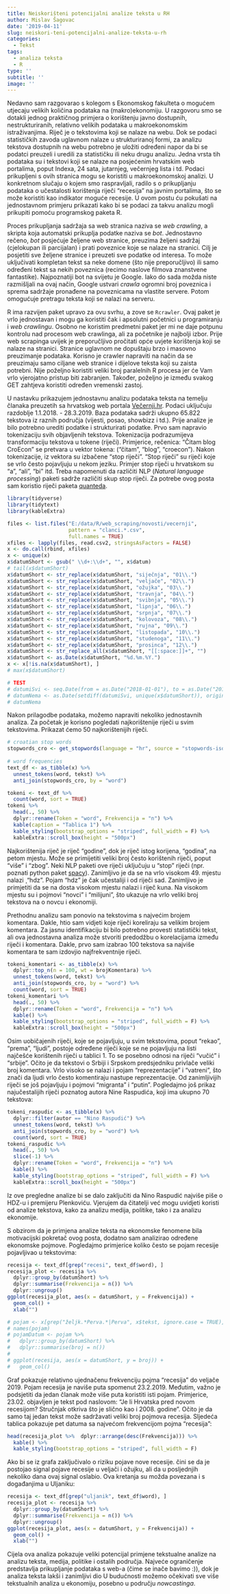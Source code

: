```yaml
---
title: Neiskorišteni potencijalni analize teksta u RH
author: Mislav Šagovac
date: '2019-04-11'
slug: neiskori-teni-potencijalni-analize-teksta-u-rh
categories:
  - Tekst
tags:
  - analiza teksta
  - R
type: ''
subtitle: ''
image: ''
---
```


Nedavno sam razgovarao s kolegom s Ekonomskog fakulteta o mogućem utjecaju velikih količina podataka na (makro)ekonomiju. U razgovoru smo se dotakli jednog praktičnog primjera o korištenju javno dostupnih, nestrukturiranih, relativno velikih podataka u makroekonomskim istraživanjima. Riječ je o tekstovima koji se nalaze na webu. Dok se podaci statističkih zavoda uglavnom nalaze u strukturiranoj formi, za analizu tekstova dostupnih na webu potrebno je uložiti određeni napor da bi se podatci preuzeli i uredili za statističku ili neku drugu analizu. Jedna vrsta tih podataka su i tekstovi koji se nalaze na posjećenim hrvatskim web portalima, poput Indexa, 24 sata, jutarnjeg, večernjeg lista i td. Podaci prikupljeni s ovih stranica mogu se koristiti u makroekonomskoj analizi. U konkretnom slučaju o kojem smo raspravljali, radilo s o prikupljanju podataka o učestalosti korištenja riječi "recesija" na javnim portalima, što se može koristiti kao indikator moguće recesije. U ovom postu ću pokušati na jednostavnom primjeru prikazati kako bi se podaci za takvu analizu mogli prikupiti pomoću programskog paketa R.

Proces prikupljanja sadržaja sa web stranica naziva se *web crawling*, a skripta koja automatski prikuplja podatke naziva se *bot*. Jednostavno rečeno, *bot* posjećuje željene web stranice, preuzima željeni sadržaj (cjelokupan ili parcijalan) i prati poveznice koje se nalaze na stranici. Cilj je posjetiti sve željene stranice i preuzeti sve podatke od interesa. To može uključivati kompletan tekst sa neke domene (što nije preporučljivo) ili samo određeni tekst sa nekih poveznica (recimo naslove filmova znanstvene fantastike). Najpoznatiji bot na svijetu je Google. Iako do sada možda niste razmišljali na ovaj način, Google ustvari *crawla* ogromni broj poveznica i sprema sadržaje pronađene na poveznicama na vlastite servere. Potom omogućuje pretragu teksta koji se nalazi na serveru. 

R ima razvijen paket upravo za ovu svrhu, a zove se `Rcrawler`. Ovaj paket je vrlo jednostavan i mogu ga koristiti čak i apsolutni početnici u programiranju i *web crawlingu*. Osobno ne koristim predmetni paket jer mi ne daje potpunu kontrolu nad procesom web crawlinga, ali za početnike je najbolji izbor. Prije web scrapinga uvijek je preporučljivo pročitati opće uvjete korištenja koji se nalaze na stranici. Stranice uglavnom ne dopuštaju brzo i masovno preuzimanje podataka. Korisno je crawler napraviti na način da se preuzimaju samo ciljane web stranice i dijelove teksta koji su zaista potrebni. Nije poželjno koristiti veliki broj paralelnih R procesa jer će Vam vrlo vjerojatno pristup biti zabranjen. Također, poželjno je između svakog GET zahtjeva koristiti određen vremenski zastoj.

U nastavku prikazujem jednostavnu analizu podataka teksta na temelju članaka preuzetih sa hrvatskog web portala [Večernji.hr](https://www.vecernji.hr/pretraga). Podaci uključuju razdoblje 1.1.2018. - 28.3.2019. Baza podataka sadrži ukupno 65.822 tekstova iz raznih područja (vijesti, posao, showbizz i td.). Prije analize je bilo potrebno urediti podatke i strukturirati podatke. Prvo sam napravio tokenizaciju svih objavljenih tekstova. Tokenizacija podrazumijeva transformaciju tekstova u tokene (riječi). Primjerice, rečenica: "Čitam blog CroEcon" se pretvara u vektor tokena: ("čitam", "blog", "croecon"). Nakon tokenizacije, iz vektora su izbačene "stop riječi". "Stop riječi" su riječi koje se vrlo često pojavljuju u nekom jeziku. Primjer stop riječi u hrvatskom su "a", "ali", "bi" itd. Treba napomenuti da različiti NLP (*Natural language processing*) paketi sadrže različiti skup stop riječi. Za potrebe ovog posta sam koristio riječi paketa [quanteda](https://github.com/quanteda/quanteda).


```r

library(tidyverse)
library(tidytext)
library(kableExtra)

files <- list.files("E:/data/R/web_scraping/novosti/vecernji", 
                    pattern = "clanci.*.csv",
                    full.names = TRUE)
xfiles <- lapply(files, read.csv2, stringsAsFactors = FALSE)
x <- do.call(rbind, xfiles)
x <- unique(x)
x$datumShort <- gsub(" \\d+:\\d+", "", x$datum)
# tail(x$datumShort)
x$datumShort <- str_replace(x$datumShort, "siječnja", "01\\.")
x$datumShort <- str_replace(x$datumShort, "veljače", "02\\.")
x$datumShort <- str_replace(x$datumShort, "ožujka", "03\\.")
x$datumShort <- str_replace(x$datumShort, "travnja", "04\\.")
x$datumShort <- str_replace(x$datumShort, "svibnja", "05\\.")
x$datumShort <- str_replace(x$datumShort, "lipnja", "06\\.")
x$datumShort <- str_replace(x$datumShort, "srpnja", "07\\.")
x$datumShort <- str_replace(x$datumShort, "kolovoza", "08\\.")
x$datumShort <- str_replace(x$datumShort, "rujna", "09\\.")
x$datumShort <- str_replace(x$datumShort, "listopada", "10\\.")
x$datumShort <- str_replace(x$datumShort, "studenoga", "11\\.")
x$datumShort <- str_replace(x$datumShort, "prosinca", "12\\.")
x$datumShort <- str_replace_all(x$datumShort, "[[:space:]]+", "")
x$datumShort <- as.Date(x$datumShort, "%d.%m.%Y.")
x <- x[!is.na(x$datumShort), ]
# max(x$datumShort)

# TEST
# datumiSvi <- seq.Date(from = as.Date("2018-01-01"), to = as.Date("2019-03-15"), by = 1L)
# datumNema <- as.Date(setdiff(datumiSvi, unique(x$datumShort)), origin="1970-01-01")
# datumNema

```

Nakon prilagodbe podataka, možemo napraviti nekoliko jednostavnih analiza. Za početak je korisno pogledati najkorištenije riječi u svim tekstovima. Prikazat ćemo 50 najkorištenijih riječi.

```r
# croatian stop words
stopwords_cro <- get_stopwords(language = "hr", source = "stopwords-iso")
 
# word frequencies
text_df <- as_tibble(x) %>% 
  unnest_tokens(word, tekst) %>%
  anti_join(stopwords_cro, by = "word")
```

```r
tokeni <- text_df %>% 
  count(word, sort = TRUE) 
tokeni %>% 
  head(., 50) %>% 
  dplyr::rename(Token = "word", Frekvencija = "n") %>% 
  kable(caption = "Tablica 1") %>% 
  kable_styling(bootstrap_options = "striped", full_width = F) %>% 
  kableExtra::scroll_box(height = "500px")
```

Najkorištenija riječ je riječ "godine", dok je riječ istog korijena, "godina", na petom mjestu. Može se primijetiti veliki broj često korištenih riječi, poput "više" i "zbog". Neki NLP paketi ove riječi uključuju u "stop" riječi (npr. poznati python paket [spacy](https://github.com/explosion/spaCy/blob/master/spacy/lang/hr/stop_words.py)). Zanimljivo je da se na vrlo visokom 49. mjestu nalazi ¸"hdz". Pojam "hdz" je čak učestaliji i od riječi sad. Zanimljivo je primjetiti da se na dosta visokom mjestu nalazi i riječ kuna. Na visokom mjestu su i pojmovi "novci" i "milijuni", što ukazuje na vrlo veliki broj tekstova na o novcu i ekonomiji.

Prethodnu analizu sam ponovio na tekstovima s najvećim brojem komentara. Dakle, htio sam vidjeti koje riječi koreliraju sa velikim brojem komentara. Za jasnu identifikaciju bi bilo potrebno provesti statistički tekst, ali ova jednostavna analiza može stvoriti predodžbu o korelacijama između riječi i komentara. Dakle, prvo sam izabrao 100 tekstova sa najviše komentara te sam izdovjio najfrekventnije riječi.

```r
tokeni_komentari <- as_tibble(x) %>%
  dplyr::top_n(n = 100, wt = brojKomentara) %>%
  unnest_tokens(word, tekst) %>%
  anti_join(stopwords_cro, by = "word") %>%
  count(word, sort = TRUE)
tokeni_komentari %>%
  head(., 50) %>%
  dplyr::rename(Token = "word", Frekvencija = "n") %>%
  kable() %>%
  kable_styling(bootstrap_options = "striped", full_width = F) %>%
  kableExtra::scroll_box(height = "500px")
```

Osim uobičajenih riječi, koje se pojavljuju, u svim tekstovima, poput "rekao", "prema", "ljudi", postoje određene riječi koje se ne pojavljuju na listi najčešće korištenih riječi u tablici 1. To se posebno odnosi na riječi "vučić" i "srbije". Očito je da tekstovi o Srbiji i Srpskom predsjedniku privlače veliki broj komentara. Vrlo visoko se nalazi i pojam "reprezentacije" i "vatreni", što znači da ljudi vrlo često komentiraju nastupe reprezentacije. Od zanimljivijih riječi se još pojavljuju i pojmovi "migranta" i "putin". Pogledajmo još prikaz najučestalijih riječi poznatog autora Nine Raspudića, koji ima ukupno 70 tekstova:

```r
tokeni_raspudic <- as_tibble(x) %>%
  dplyr::filter(autor == "Nino Raspudić") %>%
  unnest_tokens(word, tekst) %>%
  anti_join(stopwords_cro, by = "word") %>%
  count(word, sort = TRUE)
tokeni_raspudic %>%
  head(., 50) %>%
  slice(-1) %>%
  dplyr::rename(Token = "word", Frekvencija = "n") %>%
  kable() %>%
  kable_styling(bootstrap_options = "striped", full_width = F) %>%
  kableExtra::scroll_box(height = "500px")
```

Iz ove pregledne analize bi se dalo zaključiti da Nino Raspudić najviše piše o HDZ-u i premijeru Plenkoviću. Vjerujem da čitatelji već mogu uvidjeti koristi od analize tekstova, kako za analizu medija, politike, tako i za analizu ekonomije.

S obzirom da je primjena analize teksta na ekonomske fenomene bila motivacijski pokretač ovog posta, dodatno sam analizirao određene ekonomske pojmove. Pogledajmo primjerice koliko često se pojam recesije pojavljivao u tekstovima:

```r

recesija <- text_df[grep("recesi", text_df$word), ]
recesija_plot <- recesija %>%
  dplyr::group_by(datumShort) %>%
  dplyr::summarise(Frekvencija = n()) %>%
  dplyr::ungroup()
ggplot(recesija_plot, aes(x = datumShort, y = Frekvencija)) +
  geom_col() +
  xlab("")

# pojam <- x[grep("željk.*Perva.*|Perva", x$tekst, ignore.case = TRUE), ]
# names(pojam)
# pojamDatum <- pojam %>%
#   dplyr::group_by(datumShort) %>%
#   dplyr::summarise(broj = n())
#
# ggplot(recesija, aes(x = datumShort, y = broj)) +
#   geom_col()

```

Graf pokazuje relativno ujednačenu frekvenciju pojma "recesija" do veljače 2019. Pojam recesija je naviše puta spomenut 23.2.2019. Međutim, važno je podsjetiti da jedan članak može više puta koristiti isti pojam. Primjerice, 23.02. objavljen je tekst pod naslovom: "Je li Hrvatska pred novom recesijom? Stručnjak otkriva što je slično kao i 2008. godine". Očito je da samo taj jedan tekst može sadržavati veliki broj pojmova recesija. Sljedeća tablica pokazuje pet datuma sa najvećom frekvencijom pojma "recesija":

```r
head(recesija_plot %>%  dplyr::arrange(desc(Frekvencija))) %>%
  kable() %>%
  kable_styling(bootstrap_options = "striped", full_width = F)
```

Ako bi se iz grafa zaključivalo o riziku pojave nove recesije. čini se da je postojao signal pojave recesije u veljači i ožujku, ali da u posljednjih nekoliko dana ovaj signal oslabio. Ova kretanja su možda povezana i s događanjima u Uljaniku:

```r
recesija <- text_df[grep("uljanik", text_df$word), ]
recesija_plot <- recesija %>%
  dplyr::group_by(datumShort) %>%
  dplyr::summarise(Frekvencija = n()) %>%
  dplyr::ungroup()
ggplot(recesija_plot, aes(x = datumShort, y = Frekvencija)) +
  geom_col() +
  xlab("")
```

Cijela ova analiza pokazuje veliki potencijal primjene tekstualne analize na analizu teksta, medija, politike i ostalih područja. Najveće ograničenje predstavlja prikupljanje podataka s web-a (čime se inače bavimo :)), dok je analiza teksta lakši i zanimljivi dio U budućnosti možemo očekivati sve više tekstualnih analiza u ekonomiju, posebno u području *nowcastinga*.
